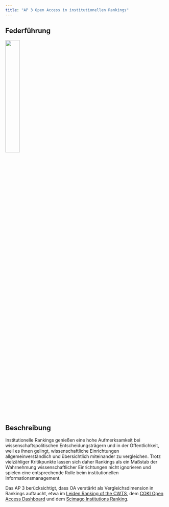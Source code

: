 ```yaml
---
title: "AP 3 Open Access in institutionellen Rankings"
---
```


## Federführung

![](../images/SUB_centered_cmyk.png){width=30%}

## Beschreibung

Institutionelle Rankings genießen eine hohe Aufmerksamkeit bei wissenschaftspolitischen Entscheidungsträgern und in der Öffentlichkeit, weil es ihnen gelingt, wissenschaftliche Einrichtungen allgemeinverständlich und übersichtlich miteinander zu vergleichen. Trotz vielzähliger Kritikpunkte lassen sich daher Rankings als ein Maßstab der Wahrnehmung wissenschaftlicher Einrichtungen nicht ignorieren und spielen eine entsprechende Rolle beim institutionellen Informationsmanagement.

Das AP 3 berücksichtigt, dass OA verstärkt als Vergleichsdimension in Rankings auftaucht, etwa im [Leiden Ranking of the CWTS](https://www.leidenranking.com), dem [COKI Open Access Dashboard](https://open.coki.ac/) und dem [Scimago Institutions Ranking](https://www.scimagoir.com/).